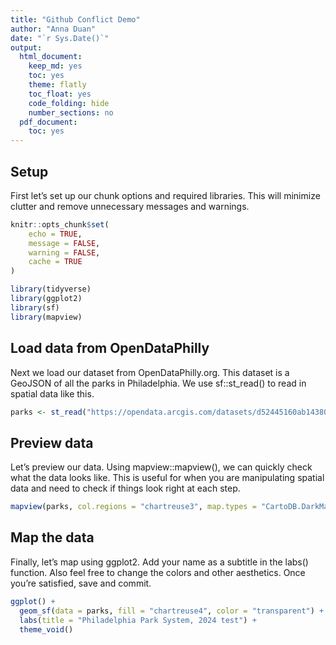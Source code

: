 ```yaml
---
title: "Github Conflict Demo"
author: "Anna Duan"
date: "`r Sys.Date()`"
output:
  html_document:
    keep_md: yes
    toc: yes
    theme: flatly
    toc_float: yes
    code_folding: hide
    number_sections: no
  pdf_document:
    toc: yes
---
```


## Setup 
First let's set up our chunk options and required libraries. This will minimize clutter and remove unnecessary messages and warnings. 
```r
knitr::opts_chunk$set(
	echo = TRUE,
	message = FALSE,
	warning = FALSE,
	cache = TRUE
)

library(tidyverse)
library(ggplot2)
library(sf)
library(mapview)

```

## Load data from OpenDataPhilly
Next we load our dataset from OpenDataPhilly.org. This dataset is a GeoJSON of all the parks in Philadelphia. We use sf::st_read() to read in spatial data like this.
```r
parks <- st_read("https://opendata.arcgis.com/datasets/d52445160ab14380a673e5849203eb64_0.geojson")
```

## Preview data
Let's preview our data. Using mapview::mapview(), we can quickly check what the data looks like. This is useful for when you are manipulating spatial data and need to check if things look right at each step.
```r
mapview(parks, col.regions = "chartreuse3", map.types = "CartoDB.DarkMatter")
```
## Map the data
Finally, let's map using ggplot2. Add your name as a subtitle in the labs() function. Also feel free to change the colors and other aesthetics. Once you're satisfied, save and commit. 
```r
ggplot() +
  geom_sf(data = parks, fill = "chartreuse4", color = "transparent") +
  labs(title = "Philadelphia Park System, 2024 test") + 
  theme_void()
```
